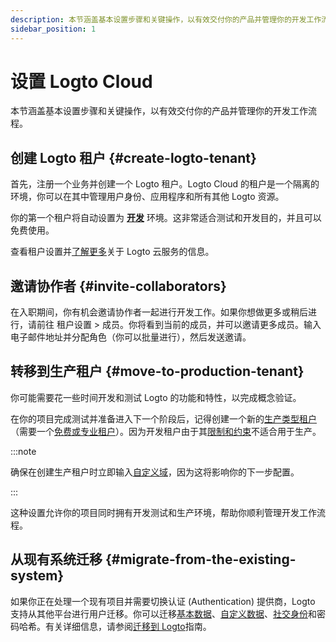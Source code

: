 ```yaml
---
description: 本节涵盖基本设置步骤和关键操作，以有效交付你的产品并管理你的开发工作流程。
sidebar_position: 1
---
```


# 设置 Logto Cloud

本节涵盖基本设置步骤和关键操作，以有效交付你的产品并管理你的开发工作流程。

## 创建 Logto 租户 \{#create-logto-tenant}

首先，注册一个业务并创建一个 Logto 租户。Logto Cloud 的租户是一个隔离的环境，你可以在其中管理用户身份、应用程序和所有其他 Logto 资源。

你的第一个租户将自动设置为 [**开发**](/logto-cloud/tenant-settings#development) 环境。这非常适合测试和开发目的，并且可以免费使用。

查看租户设置并[了解更多](/logto-cloud)关于 Logto 云服务的信息。

## 邀请协作者 \{#invite-collaborators}

在入职期间，你有机会邀请协作者一起进行开发工作。如果你想做更多或稍后进行，请前往 <CloudLink to="/tenant-settings/members">租户设置 > 成员</CloudLink>。你将看到当前的成员，并可以邀请更多成员。输入电子邮件地址并分配角色（你可以批量进行），然后发送邀请。

## 转移到生产租户 \{#move-to-production-tenant}

你可能需要花一些时间开发和测试 Logto 的功能和特性，以完成概念验证。

在你的项目完成测试并准备进入下一个阶段后，记得创建一个新的[生产类型租户](/logto-cloud/tenant-settings#production)（需要一个[免费或专业租户](https://logto.io/pricing)）。因为开发租户由于其[限制和约束](/logto-cloud/tenant-settings#development)不适合用于生产。

:::note

确保在创建生产租户时立即输入[自定义域](/logto-cloud/custom-domain)，因为这将影响你的下一步配置。

:::

这种设置允许你的项目同时拥有开发测试和生产环境，帮助你顺利管理开发工作流程。

## 从现有系统迁移 \{#migrate-from-the-existing-system}

如果你正在处理一个现有项目并需要切换认证 (Authentication) 提供商，Logto 支持从其他平台进行用户迁移。你可以迁移[基本数据](/user-management/user-data#basic-data)、[自定义数据](/user-management/user-data#custom-data)、[社交身份](/user-management/user-data#social-identities)和密码哈希。有关详细信息，请参阅[迁移到 Logto](../user-management/user-migration.mdx)指南。
